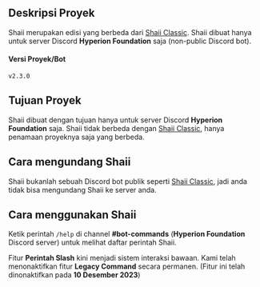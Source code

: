 ## Deskripsi Proyek
Shaii merupakan edisi yang berbeda dari [Shaii Classic](/project/shaii-classic). Shaii dibuat hanya untuk server Discord **Hyperion Foundation** saja (non-public Discord bot).

#### Versi Proyek/Bot
`v2.3.0`

## Tujuan Proyek
Shaii dibuat dengan tujuan hanya untuk server Discord **Hyperion Foundation** saja. Shaii tidak berbeda dengan [Shaii Classic](/project/shaii-classic), hanya penamaan proyeknya saja yang berbeda.

## Cara mengundang Shaii
Shaii bukanlah sebuah Discord bot publik seperti [Shaii Classic](/project/shaii-classic), jadi anda tidak bisa mengundang Shaii ke server anda.

## Cara menggunakan Shaii
Ketik perintah `/help` di channel **#bot-commands** (**Hyperion Foundation** Discord server) untuk melihat daftar perintah Shaii.

Fitur **Perintah Slash** kini menjadi sistem interaksi bawaan. Kami telah menonaktifkan fitur **Legacy Command** secara permanen. (Fitur ini telah dinonaktifkan pada **10 Desember 2023**)

